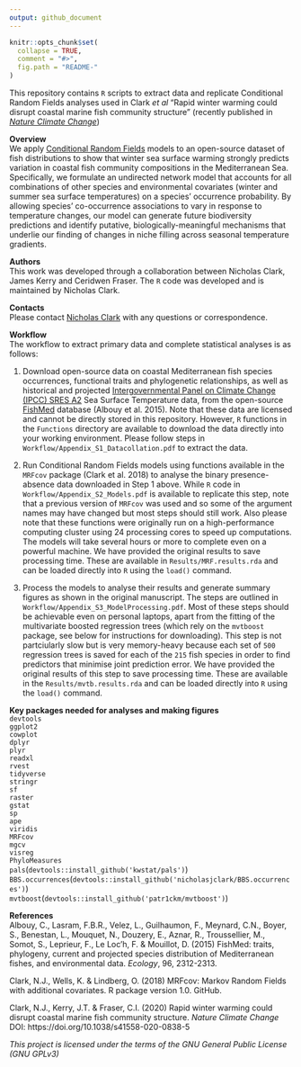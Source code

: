 ```yaml
---
output: github_document
---
```


<!-- README.md is generated from README.Rmd. Please edit that file -->

```r
knitr::opts_chunk$set(
  collapse = TRUE,
  comment = "#>",
  fig.path = "README-"
)
```

This repository contains `R` scripts to extract data and replicate Conditional Random Fields analyses used in Clark *et al* "Rapid winter warming could disrupt coastal marine fish community structure" (recently published in [*Nature Climate Change*](https://www.nature.com/articles/s41558-020-0838-5))   
  
**Overview**    
We apply [Conditional Random Fields](http://homepages.inf.ed.ac.uk/csutton/publications/crftut-fnt.pdf) models to an open-source dataset of fish distributions to show that winter sea surface warming strongly predicts variation in coastal fish community compositions in the Mediterranean Sea. Specifically, we formulate an undirected network model that accounts for all combinations of other species and environmental covariates (winter and summer sea surface temperatures) on a species’ occurrence probability. By allowing species’ co-occurrence associations to vary in response to temperature changes, our model can generate future biodiversity predictions and identify putative, biologically-meaningful mechanisms that underlie our finding of changes in niche filling across seasonal temperature gradients.  
  
**Authors**  
This work was developed through a collaboration between Nicholas Clark, James Kerry and Ceridwen Fraser. The `R` code was developed and is maintained by Nicholas Clark.  
  
**Contacts**  
Please contact [Nicholas Clark](https://researchers.uq.edu.au/researcher/15140) with any questions or correspondence.
  
**Workflow**   
The workflow to extract primary data and complete statistical analyses is as follows:  
  
1. Download open-source data on coastal Mediterranean fish species occurrences, functional traits and phylogenetic relationships, as well as historical and projected [Intergovernmental Panel on Climate Change (IPCC) SRES A2](https://www.ipcc.ch/site/assets/uploads/2018/03/emissions_scenarios-1.pdf) Sea Surface Temperature data, from the open-source [FishMed](http://www.esapubs.org/archive/ecol/E096/203/) database (Albouy et al. 2015). Note that these data are licensed and cannot be directly stored in this repository. However, `R` functions in the `Functions` directory are available to download the data directly into your working environment. Please follow steps in `Workflow/Appendix_S1_Datacollation.pdf` to extract the data.  
  
2. Run Conditional Random Fields models using functions available in the `MRFcov` package (Clark et al. 2018) to analyse the binary presence-absence data downloaded in Step 1 above. While `R` code in `Workflow/Appendix_S2_Models.pdf` is available to replicate this step, note that a previous version of `MRFcov` was used and so some of the argument names may have changed but most steps should still work. Also please note that these functions were originally run on a high-performance computing cluster using 24 processing cores to speed up computations. The models will take several hours or more to complete even on a powerful machine. We have provided the original results to save processing time. These are available in `Results/MRF.results.rda` and can be loaded directly into `R` using the `load()` command.  
  
3. Process the models to analyse their results and generate summary figures as shown in the original manuscript. The steps are outlined in `Workflow/Appendix_S3_ModelProcessing.pdf`. Most of these steps should be achievable even on personal laptops, apart from the fitting of the multivariate boosted regression trees (which rely on the `mvtboost` package, see below for instructions for downloading). This step is not partciularly slow but is very memory-heavy because each set of `500` regression trees is saved for each of the `215` fish species in order to find predictors that minimise joint prediction error. We have provided the original results of this step to save processing time. These are available in the `Results/mvtb.results.rda` and can be loaded directly into `R` using the `load()` command.  
  
**Key packages needed for analyses and making figures**  
`devtools`  
`ggplot2`  
`cowplot`  
`dplyr`  
`plyr`  
`readxl`  
`rvest`  
`tidyverse`  
`stringr`  
`sf`  
`raster`  
`gstat`  
`sp`  
`ape`  
`viridis`  
`MRFcov`  
`mgcv`  
`visreg`  
`PhyloMeasures`  
`pals`(`devtools::install_github('kwstat/pals')`)  
`BBS.occurrences`(`devtools::install_github('nicholasjclark/BBS.occurrences')`)  
`mvtboost`(`devtools::install_github('patr1ckm/mvtboost')`)  
  
**References**  
Albouy, C., Lasram, F.B.R., Velez, L., Guilhaumon, F., Meynard, C.N., Boyer, S., Benestan, L., Mouquet, N., Douzery, E., Aznar, R., Troussellier, M., Somot, S., Leprieur, F., Le Loc'h, F. & Mouillot, D. (2015) FishMed: traits, phylogeny, current and projected species distribution of Mediterranean fishes, and environmental data. *Ecology*, 96, 2312-2313.  
  
Clark, N.J., Wells, K. & Lindberg, O. (2018) MRFcov: Markov Random Fields with additional covariates. R package version 1.0. GitHub.  
  
Clark, N.J., Kerry, J.T. & Fraser, C.I. (2020) Rapid winter warming could disrupt coastal marine fish community structure. *Nature Climate Change* DOI: https://doi.org/10.1038/s41558-020-0838-5
  
*This project is licensed under the terms of the GNU General Public License (GNU GPLv3)*




